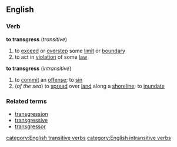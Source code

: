 ==English==
===Verb===
'''to transgress'''  (''transitive'')
# to [[exceed]] or [[overstep]] some [[limit]] or [[boundary]]
# to act in [[violation]] of some [[law]]
'''to transgress'''  (''intransitive'')
# to [[commit]] an [[offense]]; to [[sin]]
#(''of the sea'') to [[spread]] over [[land]] along a [[shoreline]]; to [[inundate]]

===Related terms===
*[[transgression]]
*[[transgressive]]
*[[transgressor]]
[[category:English transitive verbs]]
[[category:English intransitive verbs]]